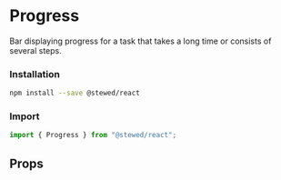 
# Progress

Bar displaying progress for a task that takes a long time or consists of several steps.

### Installation

```bash
npm install --save @stewed/react
```

### Import

```js
import { Progress } from "@stewed/react";
```

<Meta of={ProgressStories} />

<Stories />

## Props

<ArgTypes of={ProgressStories} />
